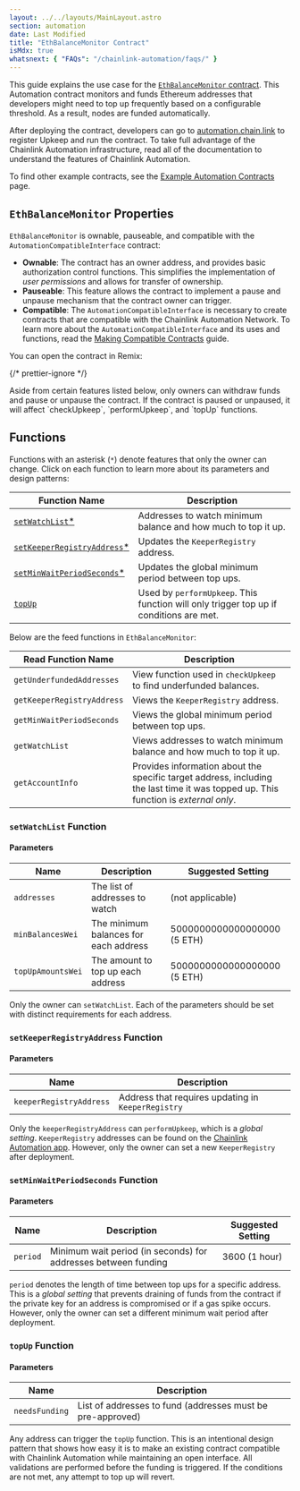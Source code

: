 ```yaml
---
layout: ../../layouts/MainLayout.astro
section: automation
date: Last Modified
title: "EthBalanceMonitor Contract"
isMdx: true
whatsnext: { "FAQs": "/chainlink-automation/faqs/" }
---
```



This guide explains the use case for the [`EthBalanceMonitor` contract](https://github.com/smartcontractkit/chainlink/blob/develop/contracts/src/v0.8/upkeeps/EthBalanceMonitor.sol). This Automation contract monitors and funds Ethereum addresses that developers might need to top up frequently based on a configurable threshold. As a result, nodes are funded automatically.

After deploying the contract, developers can go to [automation.chain.link](https://automation.chain.link/) to register Upkeep and run the contract. To take full advantage of the Chainlink Automation infrastructure, read all of the documentation to understand the features of Chainlink Automation.

To find other example contracts, see the [Example Automation Contracts](/chainlink-automation/util-overview) page.

## `EthBalanceMonitor` Properties

`EthBalanceMonitor` is ownable, pauseable, and compatible with the `AutomationCompatibleInterface` contract:

- **Ownable**: The contract has an owner address, and provides basic authorization control functions. This simplifies the implementation of _user permissions_ and allows for transfer of ownership.
- **Pauseable**: This feature allows the contract to implement a pause and unpause mechanism that the contract owner can trigger.
- **Compatible**: The `AutomationCompatibleInterface` is necessary to create contracts that are compatible with the Chainlink Automation Network. To learn more about the `AutomationCompatibleInterface` and its uses and functions, read the [Making Compatible Contracts](/chainlink-automation/compatible-contracts) guide.

You can open the contract in Remix:

{/* prettier-ignore */}
<CodeSample src="samples/Automation/EthBalanceMonitor.sol" showButtonOnly/>

<Aside type="note" title="Note on Owner Settings">
  Aside from certain features listed below, only owners can withdraw funds and pause or unpause the contract. If the
  contract is paused or unpaused, it will affect `checkUpkeep`, `performUpkeep`, and `topUp` functions.
</Aside>

## Functions

Functions with an asterisk (`*`) denote features that only the owner can change. Click on each function to learn more about its parameters and design patterns:

| Function Name                                                      | Description                                                                            |
| ------------------------------------------------------------------ | -------------------------------------------------------------------------------------- |
| [`setWatchList`\*](#setwatchlist-function)                         | Addresses to watch minimum balance and how much to top it up.                          |
| [`setKeeperRegistryAddress`\*](#setkeeperregistryaddress-function) | Updates the `KeeperRegistry` address.                                                  |
| [`setMinWaitPeriodSeconds`\*](#setminwaitperiodseconds-function)   | Updates the global minimum period between top ups.                                     |
| [`topUp`](#topup-function)                                         | Used by `performUpkeep`. This function will only trigger top up if conditions are met. |

Below are the feed functions in `EthBalanceMonitor`:

| Read Function Name         | Description                                                                                                                         |
| -------------------------- | ----------------------------------------------------------------------------------------------------------------------------------- |
| `getUnderfundedAddresses`  | View function used in `checkUpkeep` to find underfunded balances.                                                                   |
| `getKeeperRegistryAddress` | Views the `KeeperRegistry` address.                                                                                                 |
| `getMinWaitPeriodSeconds`  | Views the global minimum period between top ups.                                                                                    |
| `getWatchList`             | Views addresses to watch minimum balance and how much to top it up.                                                                 |
| `getAccountInfo`           | Provides information about the specific target address, including the last time it was topped up. This function is _external only_. |

### `setWatchList` Function

#### Parameters

| Name              | Description                           | Suggested Setting           |
| ----------------- | ------------------------------------- | --------------------------- |
| `addresses`       | The list of addresses to watch        | (not applicable)            |
| `minBalancesWei`  | The minimum balances for each address | 5000000000000000000 (5 ETH) |
| `topUpAmountsWei` | The amount to top up each address     | 5000000000000000000 (5 ETH) |

Only the owner can `setWatchList`. Each of the parameters should be set with distinct requirements for each address.

### `setKeeperRegistryAddress` Function

#### Parameters

| Name                    | Description                                        |
| ----------------------- | -------------------------------------------------- |
| `keeperRegistryAddress` | Address that requires updating in `KeeperRegistry` |

Only the `keeperRegistryAddress` can `performUpkeep`, which is a _global setting_. `KeeperRegistry` addresses can be found on the [Chainlink Automation app](https://automation.chain.link/). However, only the owner can set a new `KeeperRegistry` after deployment.

### `setMinWaitPeriodSeconds` Function

#### Parameters

| Name     | Description                                                    | Suggested Setting |
| -------- | -------------------------------------------------------------- | ----------------- |
| `period` | Minimum wait period (in seconds) for addresses between funding | 3600 (1 hour)     |

`period` denotes the length of time between top ups for a specific address. This is a _global setting_ that prevents draining of funds from the contract if the private key for an address is compromised or if a gas spike occurs. However, only the owner can set a different minimum wait period after deployment.

### `topUp` Function

#### Parameters

| Name           | Description                                                |
| -------------- | ---------------------------------------------------------- |
| `needsFunding` | List of addresses to fund (addresses must be pre-approved) |

Any address can trigger the `topUp` function. This is an intentional design pattern that shows how easy it is to make an existing contract compatible with Chainlink Automation while maintaining an open interface. All validations are performed before the funding is triggered. If the conditions are not met, any attempt to top up will revert.
